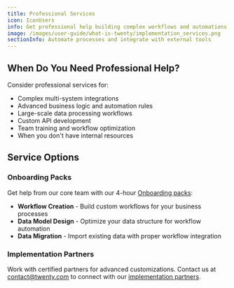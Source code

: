 ```yaml
---
title: Professional Services
icon: IconUsers
info: Get professional help building complex workflows and automations from Twenty's team and certified partners.
image: /images/user-guide/what-is-twenty/implementation_services.png
sectionInfo: Automate processes and integrate with external tools
---
```


## When Do You Need Professional Help?

Consider professional services for:
- Complex multi-system integrations
- Advanced business logic and automation rules
- Large-scale data processing workflows
- Custom API development
- Team training and workflow optimization
- When you don't have internal resources

## Service Options

### Onboarding Packs
Get help from our core team with our 4-hour [Onboarding packs](https://twenty.com/onboarding-packages):
- **Workflow Creation** - Build custom workflows for your business processes
- **Data Model Design** - Optimize your data structure for workflow automation
- **Data Migration** - Import existing data with proper workflow integration

### Implementation Partners
Work with certified partners for advanced customizations. Contact us at contact@twenty.com to connect with our [implementation partners](https://twenty.com/implementation-services).


<ArticleEditContent></ArticleEditContent>

